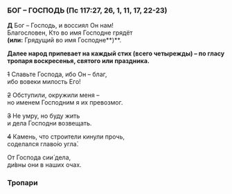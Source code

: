 ### БОГ – ГОСПОДЬ (Пс 117:27, 26, 1, 11, 17, 22-23)

**Д** Бог – Господь, и воссиял Он нам!  
Благословен, Кто во имя Господне грядёт  
**(или:** Грядущий во имя Господне**)**.

**Далее народ припевает на каждый стих (всего четырежды) – по гласу тропаря воскресенья, святого или праздника.**

~~1~~ Славьте Господа, ибо Он – благ,  
ибо вовеки милость Его!

~~2~~ Обступили, окружили меня –  
но именем Господним я их превозмог.

~~3~~ Не умру, но буду жить  
и дела Господни возвещать.

~~4~~ Камень, что строители кинули прочь,  
соделался главо́ю угла́.

От Господа сии́ дела,  
ди́вны они в наших очах.

### Тропари
